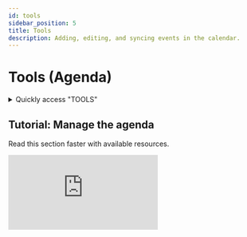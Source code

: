 ```yaml
---
id: tools
sidebar_position: 5
title: Tools
description: Adding, editing, and syncing events in the calendar.
---
```

 

# <i class="fas fa-calendar-alt"></i> Tools (Agenda)

<details>
  <summary>Quickly access "TOOLS"</summary>

  To quickly access the "TOOLS" section, simply enter a search keyword in the search bar to find the section without manually navigating through the menus.

  Here is a *[list](/docs/act/controle/search)* – not exhaustive – of supported search keywords.
</details>

## Tutorial: Manage the agenda
Read this section faster with available resources.

<div className={styles.ytbFrame}>
<iframe
  src="https://www.youtube.com/embed/KAKnJ42iaKg"
  title="Logging into PGS"
  frameborder="0"
  allow="accelerometer; autoplay; clipboard-write; encrypted-media; gyroscope; picture-in-picture"
  allowfullscreen>
</iframe>
</div>

